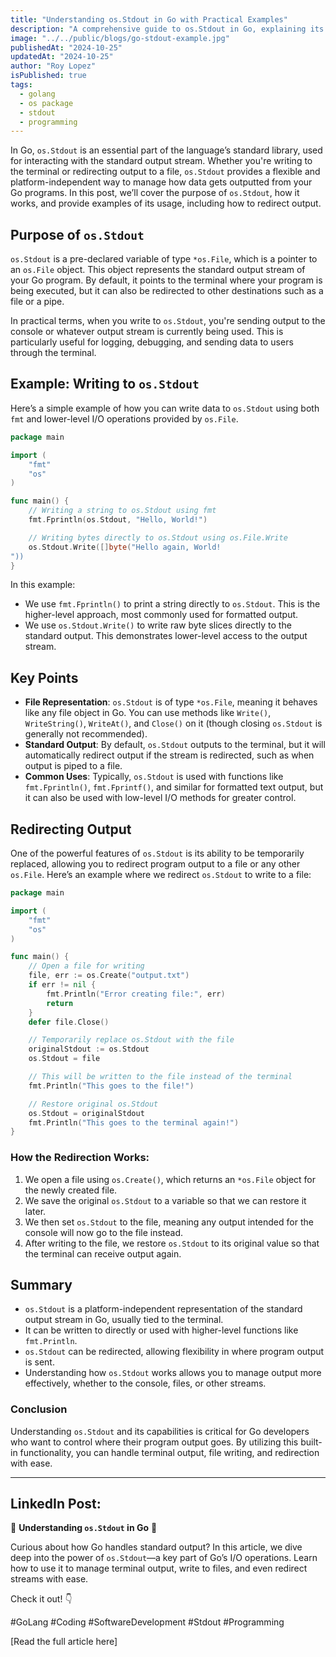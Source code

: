 ```yaml
---
title: "Understanding os.Stdout in Go with Practical Examples"
description: "A comprehensive guide to os.Stdout in Go, explaining its purpose, usage, and how it can be redirected for custom output streams."
image: "../../public/blogs/go-stdout-example.jpg"
publishedAt: "2024-10-25"
updatedAt: "2024-10-25"
author: "Roy Lopez"
isPublished: true
tags:
  - golang
  - os package
  - stdout
  - programming
---
```


In Go, `os.Stdout` is an essential part of the language’s standard library, used for interacting with the standard output stream. Whether you're writing to the terminal or redirecting output to a file, `os.Stdout` provides a flexible and platform-independent way to manage how data gets outputted from your Go programs. In this post, we’ll cover the purpose of `os.Stdout`, how it works, and provide examples of its usage, including how to redirect output.

## Purpose of `os.Stdout`

`os.Stdout` is a pre-declared variable of type `*os.File`, which is a pointer to an `os.File` object. This object represents the standard output stream of your Go program. By default, it points to the terminal where your program is being executed, but it can also be redirected to other destinations such as a file or a pipe.

In practical terms, when you write to `os.Stdout`, you're sending output to the console or whatever output stream is currently being used. This is particularly useful for logging, debugging, and sending data to users through the terminal.

## Example: Writing to `os.Stdout`

Here’s a simple example of how you can write data to `os.Stdout` using both `fmt` and lower-level I/O operations provided by `os.File`.

```go
package main

import (
    "fmt"
    "os"
)

func main() {
    // Writing a string to os.Stdout using fmt
    fmt.Fprintln(os.Stdout, "Hello, World!")

    // Writing bytes directly to os.Stdout using os.File.Write
    os.Stdout.Write([]byte("Hello again, World!
"))
}
```

In this example:

- We use `fmt.Fprintln()` to print a string directly to `os.Stdout`. This is the higher-level approach, most commonly used for formatted output.
- We use `os.Stdout.Write()` to write raw byte slices directly to the standard output. This demonstrates lower-level access to the output stream.

## Key Points

- **File Representation**: `os.Stdout` is of type `*os.File`, meaning it behaves like any file object in Go. You can use methods like `Write()`, `WriteString()`, `WriteAt()`, and `Close()` on it (though closing `os.Stdout` is generally not recommended).
- **Standard Output**: By default, `os.Stdout` outputs to the terminal, but it will automatically redirect output if the stream is redirected, such as when output is piped to a file.
- **Common Uses**: Typically, `os.Stdout` is used with functions like `fmt.Fprintln()`, `fmt.Fprintf()`, and similar for formatted text output, but it can also be used with low-level I/O methods for greater control.

## Redirecting Output

One of the powerful features of `os.Stdout` is its ability to be temporarily replaced, allowing you to redirect program output to a file or any other `os.File`. Here’s an example where we redirect `os.Stdout` to write to a file:

```go
package main

import (
    "fmt"
    "os"
)

func main() {
    // Open a file for writing
    file, err := os.Create("output.txt")
    if err != nil {
        fmt.Println("Error creating file:", err)
        return
    }
    defer file.Close()

    // Temporarily replace os.Stdout with the file
    originalStdout := os.Stdout
    os.Stdout = file

    // This will be written to the file instead of the terminal
    fmt.Println("This goes to the file!")

    // Restore original os.Stdout
    os.Stdout = originalStdout
    fmt.Println("This goes to the terminal again!")
}
```

### How the Redirection Works:

1. We open a file using `os.Create()`, which returns an `*os.File` object for the newly created file.
2. We save the original `os.Stdout` to a variable so that we can restore it later.
3. We then set `os.Stdout` to the file, meaning any output intended for the console will now go to the file instead.
4. After writing to the file, we restore `os.Stdout` to its original value so that the terminal can receive output again.

## Summary

- `os.Stdout` is a platform-independent representation of the standard output stream in Go, usually tied to the terminal.
- It can be written to directly or used with higher-level functions like `fmt.Println`.
- `os.Stdout` can be redirected, allowing flexibility in where program output is sent.
- Understanding how `os.Stdout` works allows you to manage output more effectively, whether to the console, files, or other streams.

### Conclusion

Understanding `os.Stdout` and its capabilities is critical for Go developers who want to control where their program output goes. By utilizing this built-in functionality, you can handle terminal output, file writing, and redirection with ease.

---

## LinkedIn Post:

🌟 **Understanding `os.Stdout` in Go** 🌟

Curious about how Go handles standard output? In this article, we dive deep into the power of `os.Stdout`—a key part of Go’s I/O operations. Learn how to use it to manage terminal output, write to files, and even redirect streams with ease.

Check it out! 👇

#GoLang #Coding #SoftwareDevelopment #Stdout #Programming

[Read the full article here]

